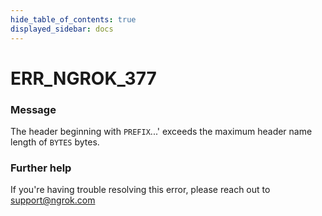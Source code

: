 ```yaml
---
hide_table_of_contents: true
displayed_sidebar: docs
---
```



# ERR_NGROK_377

### Message

The header beginning with `PREFIX`...' exceeds the maximum header name length of `BYTES` bytes.

<ErrorDetails error="err_ngrok_377" />

### Further help

If you're having trouble resolving this error, please reach out to [support@ngrok.com](mailto:support@ngrok.com?subject=Help%20with%20ERR_NGROK_377)

